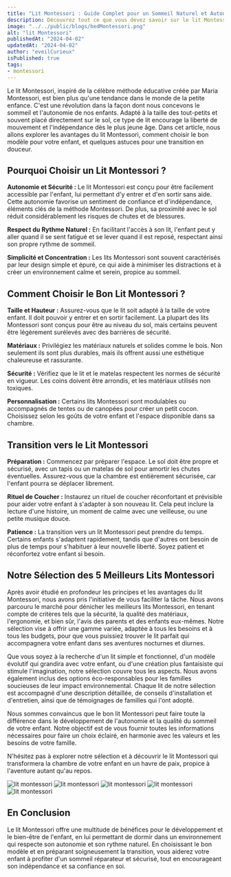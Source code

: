 ```yaml
---
title: "Lit Montessori : Guide Complet pour un Sommeil Naturel et Autonome"
description: Découvrez tout ce que vous devez savoir sur le lit Montessori, la solution idéale pour favoriser l'autonomie et un sommeil paisible chez les tout-petits.
image: "../../public/blogs/bedMontessori.png"
alt: "lit Montessori"
publishedAt: "2024-04-02"
updatedAt: "2024-04-02"
author: "eveilCurieux"
isPublished: true
tags: 
- montessori
---
```



Le lit Montessori, inspiré de la célèbre méthode éducative créée par Maria Montessori, est bien plus qu'une tendance dans le monde de la petite enfance. C'est une révolution dans la façon dont nous concevons le sommeil et l'autonomie de nos enfants. Adapté à la taille des tout-petits et souvent placé directement sur le sol, ce type de lit encourage la liberté de mouvement et l'indépendance dès le plus jeune âge. Dans cet article, nous allons explorer les avantages du lit Montessori, comment choisir le bon modèle pour votre enfant, et quelques astuces pour une transition en douceur.

## Pourquoi Choisir un Lit Montessori ?

**Autonomie et Sécurité :** Le lit Montessori est conçu pour être facilement accessible par l'enfant, lui permettant d'y entrer et d'en sortir sans aide. Cette autonomie favorise un sentiment de confiance et d'indépendance, éléments clés de la méthode Montessori. De plus, sa proximité avec le sol réduit considérablement les risques de chutes et de blessures.

**Respect du Rythme Naturel :** En facilitant l'accès à son lit, l'enfant peut y aller quand il se sent fatigué et se lever quand il est reposé, respectant ainsi son propre rythme de sommeil.

**Simplicité et Concentration :** Les lits Montessori sont souvent caractérisés par leur design simple et épuré, ce qui aide à minimiser les distractions et à créer un environnement calme et serein, propice au sommeil.

## Comment Choisir le Bon Lit Montessori ?

**Taille et Hauteur :** Assurez-vous que le lit soit adapté à la taille de votre enfant. Il doit pouvoir y entrer et en sortir facilement. La plupart des lits Montessori sont conçus pour être au niveau du sol, mais certains peuvent être légèrement surélevés avec des barrières de sécurité.

**Matériaux :** Privilégiez les matériaux naturels et solides comme le bois. Non seulement ils sont plus durables, mais ils offrent aussi une esthétique chaleureuse et rassurante.

**Sécurité :** Vérifiez que le lit et le matelas respectent les normes de sécurité en vigueur. Les coins doivent être arrondis, et les matériaux utilisés non toxiques.

**Personnalisation :** Certains lits Montessori sont modulables ou accompagnés de tentes ou de canopées pour créer un petit cocon. Choisissez selon les goûts de votre enfant et l'espace disponible dans sa chambre.

## Transition vers le Lit Montessori

**Préparation :** Commencez par préparer l'espace. Le sol doit être propre et sécurisé, avec un tapis ou un matelas de sol pour amortir les chutes éventuelles. Assurez-vous que la chambre est entièrement sécurisée, car l'enfant pourra se déplacer librement.

**Rituel de Coucher :** Instaurez un rituel de coucher réconfortant et prévisible pour aider votre enfant à s'adapter à son nouveau lit. Cela peut inclure la lecture d'une histoire, un moment de calme avec une veilleuse, ou une petite musique douce.

**Patience :** La transition vers un lit Montessori peut prendre du temps. Certains enfants s'adaptent rapidement, tandis que d'autres ont besoin de plus de temps pour s'habituer à leur nouvelle liberté. Soyez patient et réconfortez votre enfant si besoin.

## Notre Sélection des 5 Meilleurs Lits Montessori

Après avoir étudié en profondeur les principes et les avantages du lit Montessori, nous avons pris l'initiative de vous faciliter la tâche. Nous avons parcouru le marché pour dénicher les meilleurs lits Montessori, en tenant compte de critères tels que la sécurité, la qualité des matériaux, l'ergonomie, et bien sûr, l'avis des parents et des enfants eux-mêmes. Notre sélection vise à offrir une gamme variée, adaptée à tous les besoins et à tous les budgets, pour que vous puissiez trouver le lit parfait qui accompagnera votre enfant dans ses aventures nocturnes et diurnes.

Que vous soyez à la recherche d'un lit simple et fonctionnel, d'un modèle évolutif qui grandira avec votre enfant, ou d'une création plus fantaisiste qui stimule l'imagination, notre sélection couvre tous les aspects. Nous avons également inclus des options éco-responsables pour les familles soucieuses de leur impact environnemental. Chaque lit de notre sélection est accompagné d'une description détaillée, de conseils d'installation et d'entretien, ainsi que de témoignages de familles qui l'ont adopté.

Nous sommes convaincus que le bon lit Montessori peut faire toute la différence dans le développement de l'autonomie et la qualité du sommeil de votre enfant. Notre objectif est de vous fournir toutes les informations nécessaires pour faire un choix éclairé, en harmonie avec les valeurs et les besoins de votre famille.

N'hésitez pas à explorer notre sélection et à découvrir le lit Montessori qui transformera la chambre de votre enfant en un havre de paix, propice à l'aventure autant qu'au repos.

<Link href="https://amzn.to/4azTCqU" passHref legacyBehavior>
    <a>
      <img src="https://m.media-amazon.com/images/I/91jvqS98KLL._AC_SL1500_.jpg" className="image-affi" alt="lit montessori" />
    </a>
</Link>
<Link href="https://amzn.to/3VDusDH" passHref legacyBehavior>
    <a>
      <img src="https://m.media-amazon.com/images/I/71oOr8956SL._AC_SL1500_.jpg" className="image-affi" alt="lit montessori" />
    </a>
</Link>
<Link href="https://amzn.to/3PNuipn" passHref legacyBehavior>
    <a>
      <img src="https://m.media-amazon.com/images/I/817rf--709L._AC_SX679_.jpg" className="image-affi" alt="lit montessori" />
    </a>
</Link>
<Link href="https://amzn.to/4aDVsao" passHref legacyBehavior>
    <a>
      <img src="https://m.media-amazon.com/images/I/71xWXEflssL._AC_SX679_.jpg" className="image-affi" alt="lit montessori" />
    </a>
</Link>
<Link href="https://amzn.to/3TPpqS6" passHref legacyBehavior>
    <a>
      <img src="https://m.media-amazon.com/images/I/71sV9sWrLcL._AC_SX679_.jpg" className="image-affi" alt="lit montessori" />
    </a>
</Link>


## En Conclusion

Le lit Montessori offre une multitude de bénéfices pour le développement et le bien-être de l'enfant, en lui permettant de dormir dans un environnement qui respecte son autonomie et son rythme naturel. En choisissant le bon modèle et en préparant soigneusement la transition, vous aiderez votre enfant à profiter d'un sommeil réparateur et sécurisé, tout en encourageant son indépendance et sa confiance en soi.